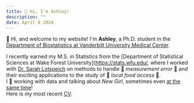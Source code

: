 ```yaml
---
title: 👋 Hi, I'm Ashley!
description: ""
date: April 8 2024
---
```


👋 Hi, and welcome to my website! I'm **Ashley**, a Ph.D. student in the [Department of Biostatistics at Vanderbilt University Medical Center](https://www.vumc.org/biostatistics/vanderbilt-department-biostatistics).  

I recently earned my M.S. in Statistics from the [Department of Statistical Sciences at Wake Forest University](https://stats.wfu.edu/, where I worked with [Dr. Sarah Lotspeich](https://www.sarahlotspeich.com/) on methods to handle 📏 *measurement error* 📏 and their exciting applications to the study of 🥦 *local food access* 🥦. <br /> I 💜 working with data and talking about *New Girl*, sometimes even [at the same time](https://drive.google.com/file/d/1bRwA-At8TQ853uAKEudn6Ol84eFd4LJp/view?usp=sharing)! <br /> Here is my most recent [CV](https://drive.google.com/file/d/1LIiYja1NUyEcYfVxzFTopPOKvuyHqtIT/view?usp=sharing).
